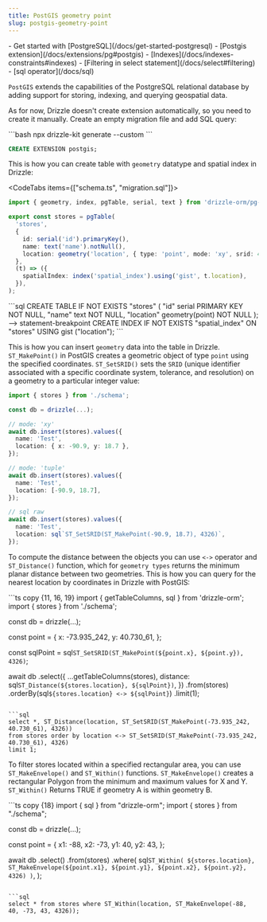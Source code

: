 ```yaml
---
title: PostGIS geometry point
slug: postgis-geometry-point
---
```



<Prerequisites>
- Get started with [PostgreSQL](/docs/get-started-postgresql)
- [Postgis extension](/docs/extensions/pg#postgis)
- [Indexes](/docs/indexes-constraints#indexes)
- [Filtering in select statement](/docs/select#filtering)
- [sql operator](/docs/sql)
</Prerequisites>

`PostGIS` extends the capabilities of the PostgreSQL relational database by adding support for storing, indexing, and querying geospatial data. 

As for now, Drizzle doesn't create extension automatically, so you need to create it manually. Create an empty migration file and add SQL query:

<Section>
```bash
npx drizzle-kit generate --custom
```

```sql
CREATE EXTENSION postgis;
```
</Section>

This is how you can create table with `geometry` datatype and spatial index in Drizzle:

<CodeTabs items={["schema.ts", "migration.sql"]}>
  <CodeTab>
  ```ts copy {8, 11}
  import { geometry, index, pgTable, serial, text } from 'drizzle-orm/pg-core';

  export const stores = pgTable(
    'stores',
    {
      id: serial('id').primaryKey(),
      name: text('name').notNull(),
      location: geometry('location', { type: 'point', mode: 'xy', srid: 4326 }).notNull(),
    },
    (t) => ({
      spatialIndex: index('spatial_index').using('gist', t.location),
    }),
  );
  ```
  </CodeTab>
  ```sql
  CREATE TABLE IF NOT EXISTS "stores" (
	  "id" serial PRIMARY KEY NOT NULL,
	  "name" text NOT NULL,
	  "location" geometry(point) NOT NULL
  );
  --> statement-breakpoint
  CREATE INDEX IF NOT EXISTS "spatial_index" ON "stores" USING gist ("location");
  ```
</CodeTabs>
 
This is how you can insert `geometry` data into the table in Drizzle. `ST_MakePoint()` in PostGIS creates a geometric object of type `point` using the specified coordinates.
`ST_SetSRID()` sets the `SRID` (unique identifier associated with a specific coordinate system, tolerance, and resolution) on a geometry to a particular integer value:

```ts {8, 14, 20}
import { stores } from './schema';

const db = drizzle(...);

// mode: 'xy'
await db.insert(stores).values({
  name: 'Test',
  location: { x: -90.9, y: 18.7 },
});

// mode: 'tuple'
await db.insert(stores).values({
  name: 'Test',
  location: [-90.9, 18.7],
});

// sql raw
await db.insert(stores).values({
  name: 'Test',
  location: sql`ST_SetSRID(ST_MakePoint(-90.9, 18.7), 4326)`,
});
```

To compute the distance between the objects you can use `<->` operator and `ST_Distance()` function, which for `geometry types` returns the minimum planar distance between two geometries. This is how you can query for the nearest location by coordinates in Drizzle with PostGIS:

<Section>
```ts copy {11, 16, 19}
import { getTableColumns, sql } from 'drizzle-orm';
import { stores } from './schema';

const db = drizzle(...);

const point = {
  x: -73.935_242,
  y: 40.730_61,
};

const sqlPoint = sql`ST_SetSRID(ST_MakePoint(${point.x}, ${point.y}), 4326)`;

await db
  .select({
    ...getTableColumns(stores),
    distance: sql`ST_Distance(${stores.location}, ${sqlPoint})`,
  })
  .from(stores)
  .orderBy(sql`${stores.location} <-> ${sqlPoint}`)
  .limit(1);
```

```sql
select *, ST_Distance(location, ST_SetSRID(ST_MakePoint(-73.935_242, 40.730_61), 4326))
from stores order by location <-> ST_SetSRID(ST_MakePoint(-73.935_242, 40.730_61), 4326)
limit 1;
```
</Section>

To filter stores located within a specified rectangular area, you can use `ST_MakeEnvelope()` and `ST_Within()` functions. `ST_MakeEnvelope()` creates a rectangular Polygon from the minimum and maximum values for X and Y. `ST_Within()` Returns TRUE if geometry A is within geometry B.

<Section>
```ts copy {18}
import { sql } from "drizzle-orm";
import { stores } from "./schema";

const db = drizzle(...);

const point = {
  x1: -88,
  x2: -73,
  y1: 40,
  y2: 43,
};

await db
  .select()
  .from(stores)
  .where(
    sql`ST_Within(
      ${stores.location}, ST_MakeEnvelope(${point.x1}, ${point.y1}, ${point.x2}, ${point.y2}, 4326)
    )`,
  );
```

```sql
select * from stores where ST_Within(location, ST_MakeEnvelope(-88, 40, -73, 43, 4326));
```
</Section>
